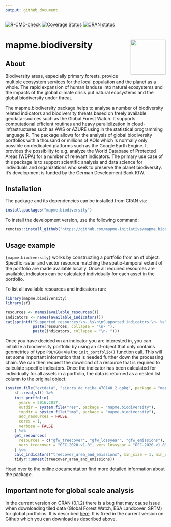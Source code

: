 ```yaml
---
output: github_document
---
```

<!-- badges: start -->
[![R-CMD-check](https://github.com/mapme-initiative/mapme.biodiversity/workflows/R-CMD-check/badge.svg)](https://github.com/mapme-initiative/mapme.biodiversity/actions)
[![Coverage Status](https://img.shields.io/codecov/c/github/mapme-initiative/mapme.biodiversity/master.svg)](https://codecov.io/github/mapme-initiative/mapme.biodiversity?branch=master)
[![CRAN status](https://www.r-pkg.org/badges/version/mapme.biodiversity)](https://CRAN.R-project.org/package=mapme.biodiversity)
<!-- badges: end -->

# mapme.biodiversity <img src="man/figures/logo.png" align="right" height="110"/>

## About

Biodiversity areas, especially primary forests, provide multiple ecosystem services for the local population and the planet as a whole. The rapid expansion of human landuse into natural ecosystems and the impacts of the global climate crisis put natural ecosystems and the global biodiversity under threat. 

The mapme.biodiversity package helps to analyse a number of biodiversity related indicators and biodiversity threats based on freely available geodata-sources such as the Global Forest Watch. It supports computational efficient routines and heavy parallelization in cloud-infrastructures such as AWS or AZURE using in the statistical programming language R. The package allows for the analysis of global biodiversity portfolios with a thousand or millions of AOIs which is normally only possible on dedicated platforms such as the Google Earth Engine. It provides the possibility to e.g. analyze the World Database of Protected Areas (WDPA) for a number of relevant indicators. The primary use case of this package is to support scientific analysis and data science for individuals and organizations who seek to preserve the planet biodiversity. It's development is funded by the German Development Bank KfW.  


## Installation

The package and its dependencies can be installed from CRAN via:

```r
install.packages("mapme.biodiversity")
```

To install the development version, use the following command:

```r
remotes::install_github("https://github.com/mapme-initiative/mapme.biodiversity")
```

## Usage example

`{mapme.biodiversity}` works by constructing a portfolio from an sf object.
Specific raster and vector resource matching the spatio-temporal extent of the
portfolio are made available locally. Once all required resources are available, 
indicators can be calculated individually for each asset in the portfolio.

To list all available resources and indicators run:

```r
library(mapme.biodiversity)
library(sf)

resources <- names(available_resources())
indicators <- names(available_indicators())
cat(sprintf("Supported resources:\n- %s\n\nSupported indicators:\n- %s",
            paste(resources, collapse = "\n- "),
            paste(indicators, collapse = "\n- ")))
```

Once you have decided on an indicator you are interested in, you can initialize 
a biodiversity portfolio by using an sf-object that only contains geometries of 
type `POLYGON` via the `init_portfolio()` function call. This will set some 
important information that is needed further down the processing 
chain. We can then request the download of a resource that is required to 
calculate specific indicators. Once the indicator has been calculated for
individually for all assets in a portfolio, the data is returned as a nested 
list column to the original object. 

```r
(system.file("extdata", "sierra_de_neiba_478140_2.gpkg", package = "mapme.biodiversity") %>%
    sf::read_sf() %>%
    init_portfolio(
      years = 2016:2017,
      outdir = system.file("res", package = "mapme.biodiversity"),
      tmpdir = system.file("tmp", package = "mapme.biodiversity"),
      add_resources = FALSE,
      cores = 1,
      verbose = FALSE
    ) %>%
    get_resources(
      resources = c("gfw_treecover", "gfw_lossyear", "gfw_emissions"),
      vers_treecover = "GFC-2020-v1.8", vers_lossyear = "GFC-2020-v1.8"
    ) %>%
    calc_indicators("treecover_area_and_emissions", min_size = 1, min_cover = 30) %>%
    tidyr::unnest(treecover_area_and_emissions))
```

Head over to the [online documentation](https://mapme-initiative.github.io/mapme.biodiversity/index.html) 
find more detailed information about the package.

## Important note for global scale analysis

In the current version on CRAN (0.1.2) there is a bug that may cause issue when downloading tiled data (Global Forest Watch, ESA Landcover, SRTM) for global portfolios. It is described [here](https://github.com/mapme-initiative/mapme.biodiversity/issues/84). It is fixed in the current version on Github which you can download as described above.
